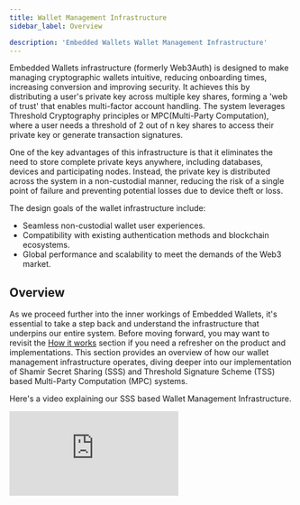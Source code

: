 ```yaml
---
title: Wallet Management Infrastructure
sidebar_label: Overview

description: 'Embedded Wallets Wallet Management Infrastructure'
---
```



Embedded Wallets infrastructure (formerly Web3Auth) is designed to make managing cryptographic wallets intuitive, reducing onboarding times, increasing conversion and improving security. It achieves this by distributing a user's private key across multiple key shares, forming a 'web of trust' that enables multi-factor account handling. The system leverages Threshold Cryptography principles or MPC(Multi-Party Computation), where a user needs a threshold of 2 out of n key shares to access their private key or generate transaction signatures.

One of the key advantages of this infrastructure is that it eliminates the need to store complete private keys anywhere, including databases, devices and participating nodes. Instead, the private key is distributed across the system in a non-custodial manner, reducing the risk of a single point of failure and preventing potential losses due to device theft or loss.

The design goals of the wallet infrastructure include:

- Seamless non-custodial wallet user experiences.
- Compatibility with existing authentication methods and blockchain ecosystems.
- Global performance and scalability to meet the demands of the Web3 market.

## Overview

As we proceed further into the inner workings of Embedded Wallets, it's essential to take a step back and understand the infrastructure that underpins our entire system. Before moving forward, you may want to revisit the [How it works](/embedded-wallets/how-it-works) section if you need a refresher on the product and implementations. This section provides an overview of how our wallet management infrastructure operates, diving deeper into our implementation of Shamir Secret Sharing (SSS) and Threshold Signature Scheme (TSS) based Multi-Party Computation (MPC) systems.

Here's a video explaining our SSS based Wallet Management Infrastructure.

<iframe
  src="https://www.youtube.com/embed/K8yWgtAFKNY?controls=0"
  title="SSS based Wallet Management Infrastructure"
  style={{
    display: 'block',
    maxHeight: '600px',
    margin: '10px auto',
    width: '100%',
    aspectRatio: '16/9',
  }}
  frameBorder="0"
  allowFullScreen
/>

:::note

This video covers the basics of how the SSS based shallow MPC Wallet Management Infrastructure works. Similar concepts apply for our TSS based full MPC Infrastructure as well, however, we can replace the part where key reconstructions happen with partial signature generations. The flow remains the same, but the key is **never reconstructed**

:::

In a typical 2 out of 3 (2/3) setup, the user is provided with three factors: OAuth Login Factor, Device Factor, and Backup/ 2FA Factor. Please note that the threshold can increase for more security. It is dependent on the integrating application.

- **OAuth Login Factor** is managed and divided across Web3Auth Network and can be accessed through an OAuth login provider owned by the user, like their Google account.
- **Device Factor** is stored on the user's device. The method of storage is specific to the device and system. For instance, on mobile devices, the factor could be stored in device storage that's secured with biometrics.
- **Backup/ 2FA Factor** serves as a recovery share. It's an extra factor that the user can keep on a separate device, download, or base on user input with sufficient entropy. This could include a password, security questions, or a hardware device, among other options.

<picture>
  <source srcset={KeyManagementLight} media="(prefers-color-scheme: light)" />
  <source srcset={KeyManagementDark} media="(prefers-color-scheme: dark)" />
  <img
    src={KeyManagementLight}
    style={{ display: 'block', maxHeight: '600px', margin: '20px auto' }}
    alt="This diagram describes the relationship between the SDK and integrating application"
  />
</picture>

## Infrastructure

The infrastructure is designed to manage a factor of a key for hundreds of millions of users. It utilizes a distributed security model that is inspired from Apple's iCloud and other highly performant distributed systems. The design of it revolves around achieving high guarantees for:

- A distributed multi-setup security model
- Close to 100% uptime
- Upscales and downscales to cater to spikes in load

In order to meet these objectives, the infrastructure is designed to be a set of nodes operated across regions.

<img
  style={{ display: 'block', maxHeight: '600px', margin: '20px auto' }}
  src={ShareSplitting}
  alt="Infrastructure secures a factor of a users key"
/>

_Infrastructure secures a factor of a users key_

<img
  style={{ display: 'block', maxHeight: '600px', margin: '20px auto' }}
  src={NodeArchitecture}
  alt="Architecture of a Node"
/>

_Architecture of a Node_

### t of n distributed model for security and uptime

These nodes operate in a t of n security model, a user's factor (share) is further split into sub-shares and secured individually by each of these nodes. Threshold(t) number of nodes are able to sign signatures for users.

In order to compromise this setup, one must compromise a total t of n setups. Similarly in order for the services to go down, n-t setups must go down (i.e. 2 nodes in a 3/5 setup). This is on a technical level very unlikley.

### Regionally available services

Signatures and login services are often expected to be low-latency sub 1.5s interactions from the user. To achieve that level of latency, each node operates clusters of instances in regions across the world. This includes operations in US-east, west, Singapore, South America, Africa, Europe east and west and ultimately is flexible.

### Horizontally scalable for billions

In each node, in each regional cluster, there runs an orchestration layer that operates multiple services. Services are spun up and down in different regions to cater to the load necessary for global applications.

These clusters is orchistracted via a master coordinator that communicates with different nodes to understand the load that they should be receiving and coordinate on a distributed level.

### Load expectations via verifiers

Verifier contracts define the relationship between infrastructure and applications. It contain information about authentication parameters, as well as supported methods for users. It acts as a long standing agreement between the application and nodes, and serves as a central point of reference for wallet front-ends that implement the user transaction functionality. It is also in charge of the submission and validation of user transactions (which is dependent on the authentication protocol parameters).

## Core Features and Benefits

### Self custodial

With Embedded Wallets, the power to access and control their cryptographic key pair always remains in the hands of the user. Despite login services having access to one share, they can never retrieve the user's private key independently.

### Familiar user experience

The system has been designed to closely mirror traditional Web 2.0 login flows, ensuring a seamless and user-friendly experience. This familiarity significantly enhances the user's experience and eases the onboarding process.

### Enhanced key recovery and redundancy

The infrastructure incorporates built-in redundancy for key recovery in the event of a lost device or share. Users can also refresh shares to revoke any lost shares. This approach is more secure than relying on a written-down seed phrase, where its loss leads to complete access to the private key. Losing a share is manageable as long as the user doesn't lose more than one share without refreshing the existing ones.

### Incremental security

Users have the ability to incrementally enhance the security of their key by increasing the share threshold. For instance, the threshold can be raised from 2/3 to 3/4, with the addition of an extra authentication factor like a hardware device. This additional security layer might be crucial for users who have large amounts of cryptocurrency linked to their private key.

### Versatility across chains and platforms

The infrastructure interfaces seamlessly with a native cryptographic key pair, making it compatible with a wide range of cryptographic constructs across different platforms and elliptic curves. The off-chain secret sharing and share refresh processes make it a viable option for blockchains with limited smart contract functionality.

### Resistance to censorship

The 2/3 share threshold feature safeguards against censorship by nodes. Even if the nodes decline to return the user's private key share after successful authentication, the user can still reconstruct their private key using their device share and recovery share.

## Privacy, user data and compliance

We take a conservative approach to data collection. The only required stored data is a relationship of an anonymised identifier from the OAuth or JWT that is pegged up into the infrastructure.

This is often the required `sub` field on the JWT RFC, which applications have the option of storing outright or storing a Hashed value of `sub`. This relationship is first created on initial key generation/assignment and later utilized to authenicate the specific public key and session token to the user's end device.

## Security Extensions

By limiting the base transaction types and functionality we can limit the complexity of the system and thus provide better guarantees on safety and liveness. The aforementioned functionality is sufficient for generic threshold cryptography operations.

However, we fully intend to extend the capabilities of our system to support other interesting use cases. We make provisions for these types of extended functionality using "extensions" that reuse the existing interfaces that have already been defined.

### Additional verification / checks

Additional dynamic transaction verification / message validation can be done during the SessionRequest or SignRequest phase by each one of the nodes to reduce the impact of phishing attacks or scams. Smart contract wallet rules like spending limits can also be implemented in this way.

### User defined access structures

Although the default nodeset is defined by the application, the user may want to control this access. One way we can provide this functionality is by implementing a proxy contract in front of the parameter lookups that happen at the start of SessionRequest, with this proxy contract being user-controlled.
